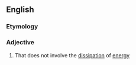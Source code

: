 ==English==

===Etymology===
{{suffix|en|dissipation|less}}

===Adjective===
{{en-adj}}

# {{lb|en|physics}} That does not involve the [[dissipation]] of [[energy]]